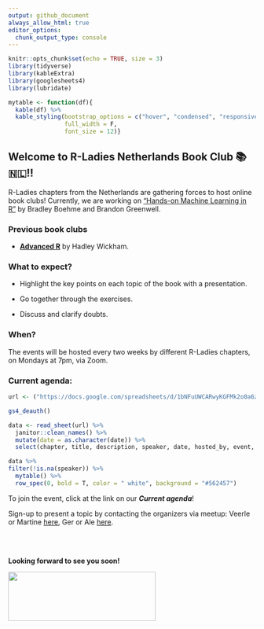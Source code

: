 ```yaml
---
output: github_document
always_allow_html: true
editor_options: 
  chunk_output_type: console
---
```

```r
knitr::opts_chunk$set(echo = TRUE, size = 3)
library(tidyverse)
library(kableExtra)
library(googlesheets4)
library(lubridate)

mytable <- function(df){
  kable(df) %>%
  kable_styling(bootstrap_options = c("hover", "condensed", "responsive"),
                full_width = F,
                font_size = 12)}
```

## Welcome to R-Ladies Netherlands Book Club &#x1F4DA; &#x1f1f3;&#x1f1f1;!!

R-Ladies chapters from the Netherlands are gathering forces to host online book clubs!
Currently, we are working on 
["Hands-on Machine Learning in R"](https://bradleyboehmke.github.io/HOML/) 
by Bradley Boehme and Brandon Greenwell.


### Previous book clubs

- [**Advanced R**](https://adv-r.hadley.nz/) by Hadley Wickham.

### What to expect?

  - Highlight the key points on each topic of the book with a presentation.
  
  - Go together through the exercises.
  
  - Discuss and clarify doubts.
  
   
### When?

The events will be hosted every two weeks by different R-Ladies chapters, on Mondays at 7pm, via Zoom.

### Current agenda:

```r

url <- ("https://docs.google.com/spreadsheets/d/1bNFuUWCARwyKGFMk2o0a6zs0x_cR-apKRgyJxxofI-c/edit?usp=sharing") 

gs4_deauth()

data <- read_sheet(url) %>% 
  janitor::clean_names() %>% 
  mutate(date = as.character(date)) %>%
  select(chapter, title, description, speaker, date, hosted_by, event, hackmd)
```

```r
data %>% 
filter(!is.na(speaker)) %>% 
  mytable() %>% 
  row_spec(0, bold = T, color = " white", background = "#562457")
```
To join the event, click at the link on our **_Current agenda_**!

Sign-up to present a topic by contacting the organizers via meetup: Veerle or Martine [here](https://www.meetup.com/rladies-den-bosch/members/?op=leaders), Ger or Ale [here](https://www.meetup.com/rladies-utrecht/members/?op=leaders).


<br><br>

**Looking forward to see you soon!**


<img src="R-LadiesGlobal_RBG_online_LogoWithText_Horizontal.png" width="300" height="100" />

